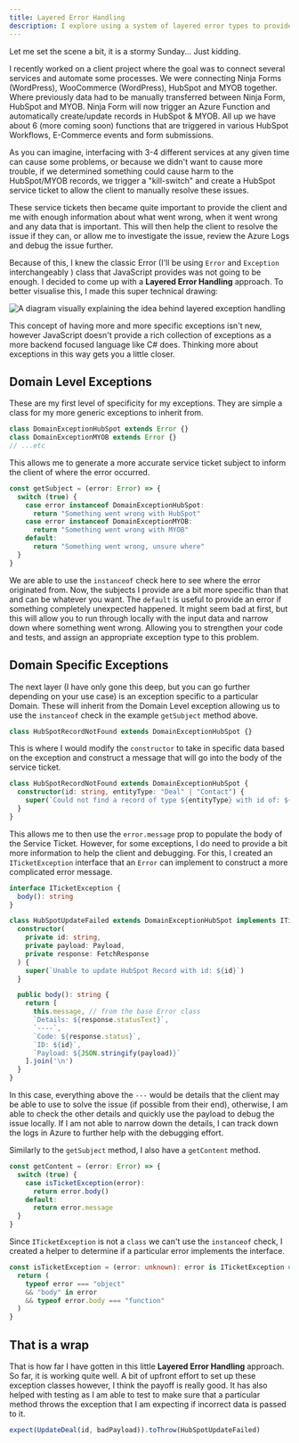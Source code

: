 ```yaml
---
title: Layered Error Handling
description: I explore using a system of layered error types to provide a more precise reason for why something went wrong to the user or stakeholders.
---
```


Let me set the scene a bit, it is a stormy Sunday... Just kidding.

I recently worked on a client project where the goal was to connect several services and automate some processes. We were connecting Ninja Forms (WordPress), WooCommerce (WordPress), HubSpot and MYOB together. Where previously data had to be manually transferred between Ninja Form, HubSpot and MYOB. Ninja Form will now trigger an Azure Function and automatically create/update records in HubSpot & MYOB. All up we have about 6 (more coming soon) functions that are triggered in various HubSpot Workflows, E-Commerce events and form submissions.

As you can imagine, interfacing with 3-4 different services at any given time can cause some problems, or because we didn't want to cause more trouble, if we determined something could cause harm to the HubSpot/MYOB records, we trigger a "kill-switch" and create a HubSpot service ticket to allow the client to manually resolve these issues.

These service tickets then became quite important to provide the client and me with enough information about what went wrong, when it went wrong and any data that is important. This will then help the client to resolve the issue if they can, or allow me to investigate the issue, review the Azure Logs and debug the issue further.

Because of this, I knew the classic Error (I'll be using `Error` and `Exception` interchangeably ) class that JavaScript provides was not going to be enough. I decided to come up with a **Layered Error Handling** approach. To better visualise this, I made this super technical drawing:

<img src="/images/layered-exception-handling.png" alt="A diagram visually explaining the idea behind layered exception handling" />

<Info>This concept of having more and more specific exceptions isn't new, however JavaScript doesn't provide a rich collection of exceptions as a more backend focused language like C# does. Thinking more about exceptions in this way gets you a little closer.</Info>

## Domain Level Exceptions

These are my first level of specificity for my exceptions. They are simple a class for my more generic exceptions to inherit from.

```ts
class DomainExceptionHubSpot extends Error {}
class DomainExceptionMYOB extends Error {}
// ...etc
```

This allows me to generate a more accurate service ticket subject to inform the client of where the error occurred.

```ts
const getSubject = (error: Error) => {
  switch (true) {
    case error instanceof DomainExceptionHubSpot:
      return "Something went wrong with HubSpot"
    case error instanceof DomainExceptionMYOB:
      return "Something went wrong with MYOB"
    default:
      return "Something went wrong, unsure where"
  }
}
```

We are able to use the `instanceof` check here to see where the error originated from. Now, the subjects I provide are a bit more specific than that and can be whatever you want. The `default` is useful to provide an error if something completely unexpected happened. It might seem bad at first, but this will allow you to run through locally with the input data and narrow down where something went wrong. Allowing you to strengthen your code and tests, and assign an appropriate exception type to this problem.

## Domain Specific Exceptions

The next layer (I have only gone this deep, but you can go further depending on your use case) is an exception specific to a particular Domain. These will inherit from the Domain Level exception allowing us to use the `instanceof` check in the example `getSubject` method above.

```ts
class HubSpotRecordNotFound extends DomainExceptionHubSpot {}
```

This is where I would modify the `constructor` to take in specific data based on the exception and construct a message that will go into the body of the service ticket.

```ts
class HubSpotRecordNotFound extends DomainExceptionHubSpot {
  constructor(id: string, entityType: "Deal" | "Contact") {
    super(`Could not find a record of type ${entityType} with id of: ${id}`)
  }
}
```

This allows me to then use the `error.message` prop to populate the body of the Service Ticket. However, for some exceptions, I do need to provide a bit more information to help the client and debugging. For this, I created an `ITicketException` interface that an `Error` can implement to construct a more complicated error message.

```ts
interface ITicketException {
  body(): string
}

class HubSpotUpdateFailed extends DomainExceptionHubSpot implements ITicketException {
  constructor(
    private id: string,
    private payload: Payload,
    private response: FetchResponse
  ) {
    super(`Unable to update HubSpot Record with id: ${id}`)
  }

  public body(): string {
    return [
      this.message, // from the base Error class
      `Details: ${response.statusText}`,
      `----`,
      `Code: ${response.status}`,
      `ID: ${id}`,
      `Payload: ${JSON.stringify(payload)}`
    ].join('\n')
  }
}
```

In this case, everything above the `---` would be details that the client may be able to use to solve the issue (if possible from their end), otherwise, I am able to check the other details and quickly use the payload to debug the issue locally. If I am not able to narrow down the details, I can track down the logs in Azure to further help with the debugging effort.

Similarly to the `getSubject` method, I also have a `getContent` method.

```ts
const getContent = (error: Error) => {
  switch (true) {
    case isTicketException(error):
      return error.body()
    default:
      return error.message
  }
}
```

Since `ITicketException` is not a `class` we can't use the `instanceof` check, I created a helper to determine if a particular error implements the interface.

```ts
const isTicketException = (error: unknown): error is ITicketException => {
  return (
    typeof error === "object"
    && "body" in error
    && typeof error.body === "function"
  )
}
```

## That is a wrap

That is how far I have gotten in this little **Layered Error Handling** approach. So far, it is working quite well. A bit of upfront effort to set up these exception classes however, I think the payoff is really good. It has also helped with testing as I am able to test to make sure that a particular method throws the exception that I am expecting if incorrect data is passed to it.

```ts
expect(UpdateDeal(id, badPayload)).toThrow(HubSpotUpdateFailed)
```

<Snippet file="latest-paper.mdx" />
